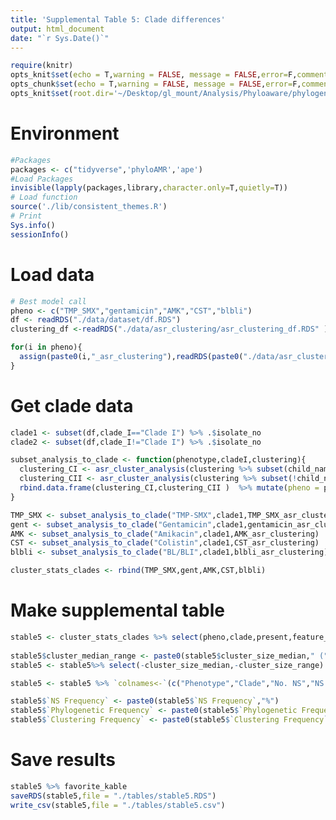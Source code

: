 ```yaml
---
title: 'Supplemental Table 5: Clade differences'
output: html_document
date: "`r Sys.Date()`"
---
```

 
```r
require(knitr)
opts_knit$set(echo = T,warning = FALSE, message = FALSE,error=F,comment=NA) 
opts_chunk$set(echo = T,warning = FALSE, message = FALSE,error=F,comment=NA)
opts_knit$set(root.dir='~/Desktop/gl_mount/Analysis/Phyloaware/phylogenetic-resistance-ms/')
```

# Environment
```r
#Packages
packages <- c("tidyverse",'phyloAMR','ape')   
#Load Packages
invisible(lapply(packages,library,character.only=T,quietly=T)) 
# Load function
source('./lib/consistent_themes.R')
# Print
Sys.info()
sessionInfo() 
``` 

# Load data
```r
# Best model call
pheno <- c("TMP_SMX","gentamicin","AMK","CST","blbli")
df <- readRDS("./data/dataset/df.RDS")
clustering_df <-readRDS("./data/asr_clustering/asr_clustering_df.RDS" )

for(i in pheno){
  assign(paste0(i,"_asr_clustering"),readRDS(paste0("./data/asr_clustering/",i,"_asr_clustering.RDS")))
}
```

# Get clade data
```r
clade1 <- subset(df,clade_I=="Clade I") %>% .$isolate_no
clade2 <- subset(df,clade_I!="Clade I") %>% .$isolate_no

subset_analysis_to_clade <- function(phenotype,cladeI,clustering){
  clustering_CI <- asr_cluster_analysis(clustering %>% subset(child_name %in% cladeI),remove_faux = TRUE) %>% mutate(clade = "Clade I")
  clustering_CII <- asr_cluster_analysis(clustering %>% subset(!child_name %in% cladeI),remove_faux = TRUE) %>% mutate(clade = "Clade II")
  rbind.data.frame(clustering_CI,clustering_CII )  %>% mutate(pheno = phenotype)
}

TMP_SMX <- subset_analysis_to_clade("TMP-SMX",clade1,TMP_SMX_asr_clustering)
gent <- subset_analysis_to_clade("Gentamicin",clade1,gentamicin_asr_clustering)
AMK <- subset_analysis_to_clade("Amikacin",clade1,AMK_asr_clustering)
CST <- subset_analysis_to_clade("Colistin",clade1,CST_asr_clustering)
blbli <- subset_analysis_to_clade("BL/BLI",clade1,blbli_asr_clustering) 

cluster_stats_clades <- rbind(TMP_SMX,gent,AMK,CST,blbli)
```

# Make supplemental table 
```r
stable5 <- cluster_stats_clades %>% select(pheno,clade,present,feature_frequency,phylogenetic_frequency,clustering_frequency,phylogenetic_events,singletons,clusters,cluster_isolates,cluster_size_median,cluster_size_range)
 
stable5$cluster_median_range <- paste0(stable5$cluster_size_median," (",stable5$cluster_size_range,")")
stable5 <- stable5%>% select(-cluster_size_median,-cluster_size_range) 

stable5 <- stable5 %>% `colnames<-`(c("Phenotype","Clade","No. NS","NS Frequency","Phylogenetic Frequency","Clustering Frequency","Phylogenetic Events","No. Singletons","No. Clusters","No. Cluster Isolates","Cluster Size, Median (Range)"))

stable5$`NS Frequency` <- paste0(stable5$`NS Frequency`,"%")
stable5$`Phylogenetic Frequency` <- paste0(stable5$`Phylogenetic Frequency`,"%")
stable5$`Clustering Frequency` <- paste0(stable5$`Clustering Frequency`,"%")
```

# Save results
```r
stable5 %>% favorite_kable
saveRDS(stable5,file = "./tables/stable5.RDS")
write_csv(stable5,file = "./tables/stable5.csv")
```

